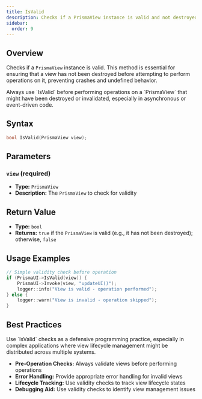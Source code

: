 ```yaml
---
title: IsValid
description: Checks if a PrismaView instance is valid and not destroyed
sidebar:
  order: 9
---
```



## Overview

Checks if a `PrismaView` instance is valid. This method is essential for ensuring that a view has not been destroyed before attempting to perform operations on it, preventing crashes and undefined behavior.

<Aside type="caution" title="Safety Check">
Always use `IsValid` before performing operations on a `PrismaView` that might have been destroyed or invalidated, especially in asynchronous or event-driven code.
</Aside>

## Syntax

```cpp
bool IsValid(PrismaView view);
```

## Parameters

### `view` (required)
- **Type:** `PrismaView`
- **Description:** The `PrismaView` to check for validity

## Return Value

- **Type:** `bool`
- **Returns:** `true` if the `PrismaView` is valid (e.g., it has not been destroyed); otherwise, `false`

## Usage Examples

<Tabs>
<TabItem label="Basic Validity Check">

```cpp
// Simple validity check before operation
if (PrismaUI->IsValid(view)) {
    PrismaUI->Invoke(view, "updateUI()");
    logger::info("View is valid - operation performed");
} else {
    logger::warn("View is invalid - operation skipped");
}
```

</TabItem>
</Tabs>

## Best Practices

<Aside type="tip" title="Defensive Programming">
Use `IsValid` checks as a defensive programming practice, especially in complex applications where view lifecycle management might be distributed across multiple systems.
</Aside>

- **Pre-Operation Checks:** Always validate views before performing operations
- **Error Handling:** Provide appropriate error handling for invalid views
- **Lifecycle Tracking:** Use validity checks to track view lifecycle states
- **Debugging Aid:** Use validity checks to identify view management issues
